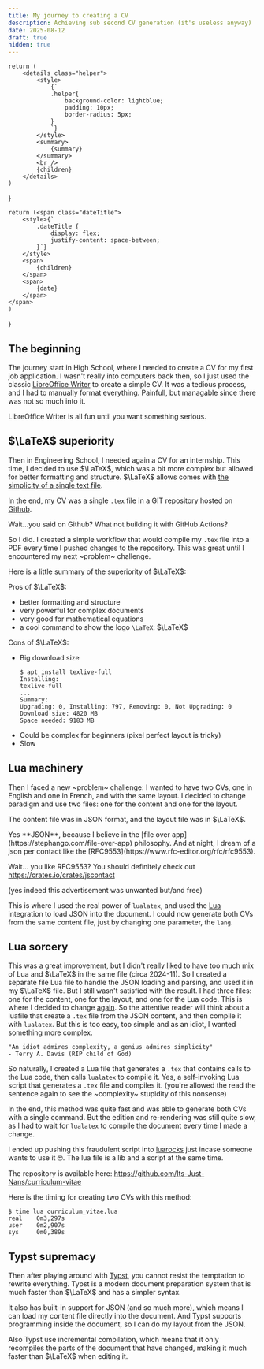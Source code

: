 ```yaml
---
title: My journey to creating a CV
description: Achieving sub second CV generation (it's useless anyway)
date: 2025-08-12
draft: true
hidden: true
---
```



    return (
        <details class="helper">
            <style>
                {`
                .helper{
                    background-color: lightblue;
                    padding: 10px;
                    border-radius: 5px;
                }
                `}
            </style>
            <summary>
                {summary}
            </summary>
            <br />
            {children}
        </details>
    )
}

    return (<span class="dateTitle">
        <style>{`
            .dateTitle {
                display: flex;
                justify-content: space-between;
            }`}
        </style>
        <span>
            {children}
        </span>
        <span>
            {date}
        </span>
    </span>
    )
}

## The beginning

The journey start in High School, where I needed to create a CV for my first job application. I wasn't really into computers back then, so I just used the classic [LibreOffice Writer](https://www.libreoffice.org/) to create a simple CV. It was a tedious process, and I had to manually format everything. Painfull, but managable since there was not so much into it.

LibreOffice Writer is all fun until you want something serious.

## <DateTitle date="2022/01"> $\LaTeX$ superiority</DateTitle>

Then in Engineering School, I needed again a CV for an internship. This time, I decided to use $\LaTeX$, which was a bit more complex but allowed for better formatting and structure. $\LaTeX$ allows comes with [the simplicity of a single text file](https://stephango.com/file-over-app).

In the end, my CV was a single `.tex` file in a GIT repository hosted on [Github](https://github.com/).

Wait...you said on Github? What not building it with GitHub Actions?

So I did. I created a simple workflow that would compile my `.tex` file into a PDF every time I pushed changes to the repository. This was great until I encountered my next ~problem~ challenge.

Here is a little summary of the superiority of $\LaTeX$:

Pros of $\LaTeX$:
- better formatting and structure
- very powerful for complex documents
- very good for mathematical equations
- a cool command to show the logo `\LaTeX`: $\LaTeX$

Cons of $\LaTeX$:
- Big download size
    ```
    $ apt install texlive-full
    Installing:
    texlive-full
    ...
    Summary:
    Upgrading: 0, Installing: 797, Removing: 0, Not Upgrading: 0
    Download size: 4820 MB
    Space needed: 9183 MB
    ```
- Could be complex for beginners (pixel perfect layout is tricky)
- Slow


## <DateTitle date="2024/02">Lua machinery</DateTitle>

Then I faced a new ~problem~ challenge: I wanted to have two CVs, one in English and one in French, and with the same layout. I decided to change paradigm and use two files: one for the content and one for the layout.

The content file was in JSON format, and the layout file was in $\LaTeX$.

<Helper summary="What JSON is doing here?">
Yes **JSON**, because I believe in the [file over app](https://stephango.com/file-over-app) philosophy. And at night, I dream of a json per contact like the [RFC9553](https://www.rfc-editor.org/rfc/rfc9553).

Wait... you like RFC9553? You should definitely check out https://crates.io/crates/jscontact


(yes indeed this advertisement was unwanted but/and free)
</Helper>

This is where I used the real power of `lualatex`, and used the [Lua](https://www.lua.org/) integration to load JSON into the document. I could now generate both CVs from the same content file, just by changing one parameter, the `lang`.

## <DateTitle date="2024/02">Lua sorcery</DateTitle>

This was a great improvement, but I didn't really liked to have too much mix of Lua and $\LaTeX$ in the same file (circa 2024-11). So I created a separate file Lua file to handle the JSON loading and parsing, and used it in my $\LaTeX$ file. But I still wasn't satisfied with the result. I had three files: one for the content, one for the layout, and one for the Lua code. This is where I decided to change [again](https://github.com/Its-Just-Nans/curriculum-vitae/commit/93fa0836159265aa59c687693cbb29d182babe1d). So the attentive reader will think about a luafile that create a `.tex` file from the JSON content, and then compile it with `lualatex`. But this is too easy, too simple and as an idiot, I wanted something more complex.

```
"An idiot admires complexity, a genius admires simplicity"
- Terry A. Davis (RIP child of God)
```

So naturally, I created a Lua file that generates a `.tex` that contains calls to the Lua code, then calls `lualatex` to compile it. Yes, a self-invoking Lua script that generates a `.tex` file and compiles it. (you're allowed the read the sentence again to see the ~complexity~ stupidity of this nonsense)


In the end, this method was quite fast and was able to generate both CVs with a single command. But the edition and re-rendering was still quite slow, as I had to wait for `lualatex` to compile the document every time I made a change.

I ended up pushing this fraudulent script into [luarocks](https://luarocks.org/modules/its-just-nans/curriculum_vitae) just incase someone wants to use it :nerd_face:. The lua file is a lib and a script at the same time.

The repository is available here: https://github.com/Its-Just-Nans/curriculum-vitae

Here is the timing for creating two CVs with this method:

```
$ time lua curriculum_vitae.lua
real    0m3,297s
user    0m2,907s
sys     0m0,389s
```

## <DateTitle date="2025/06">Typst supremacy</DateTitle>

Then after playing around with [Typst](https://typst.app/), you cannot resist the temptation to rewrite everything. Typst is a modern document preparation system that is much faster than $\LaTeX$ and has a simpler syntax.

It also has built-in support for JSON (and so much more), which means I can load my content file directly into the document. And Typst supports programming inside the document, so I can do my layout from the JSON.

Also Typst use incremental compilation, which means that it only recompiles the parts of the document that have changed, making it much faster than $\LaTeX$ when editing it.

